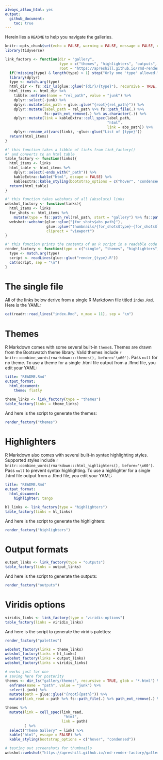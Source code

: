 ```yaml
---
always_allow_html: yes
output:
  github_document:
    toc: true
---
```


Herein lies a `README` to help you navigate the galleries.

```r
knitr::opts_chunk$set(echo = FALSE, warning = FALSE, message = FALSE, comment = NA)
library(tidyverse)
```

```r
link_factory <- function(dir = "gallery", 
                         type = c("themes", "highlighters", "outputs", "viridis-options"),
                         root = "https://apreshill.github.io/rmd-render-factory/"){
  if(!missing(type) & length(type) > 1) stop("Only one 'type' allowed.")
  library(dplyr)
  type <- match.arg(type)
  html_dir <- fs::dir_ls(glue::glue("{dir}/{type}"), recursive = TRUE, glob = "*.html")
  html_items <- html_dir %>% 
    tibble::enframe(name = "rel_path", value = "junk") %>% 
    dplyr::select(-junk) %>% 
    dplyr::mutate(abs_path = glue::glue("{root}{rel_path}")) %>% 
    dplyr::mutate(label_path = rel_path %>% fs::path_file(.) %>% 
                  fs::path_ext_remove(.) %>% as.character(.)) %>% 
    dplyr::mutate(link = kableExtra::cell_spec(label_path, 
                                               "html", 
                                               link = abs_path)) %>% 
    dplyr::rename_at(vars(link), ~glue::glue("List of {type}"))
  return(html_items)
}

#' this function takes a tibble of links from link_factory()
#' and converts to an html table
table_factory <- function(links){
  html_items <- links
  html_table <- html_items %>% 
    dplyr::select(-ends_with("_path")) %>% 
    kableExtra::kable("html", escape = FALSE) %>%
    kableExtra::kable_styling(bootstrap_options = c("hover", "condensed"))
  return(html_table)
}

#' this function takes webshots of all (absolute) links
webshot_factory <- function(links){
  html_items <- links
  for_shots <- html_items %>% 
    mutate(type = fs::path_rel(rel_path, start = "gallery") %>% fs::path_dir(.))
  webshot::webshot(glue::glue("{for_shots$abs_path}"),
                   glue::glue("thumbnails/{for_shots$type}-{for_shots$label_path}.png"), 
                   cliprect = "viewport")
}

#' this function prints the contents of an R script in a readable code chunk "as is"
render_factory <- function(type = c("single", "themes", "highlighters", "outputs", "palettes")){
  type <- match.arg(type)
  script <- readLines(glue::glue("render_{type}.R"))
  cat(script, sep = "\n")
}
```

# The single file

All of the links below derive from a single R Markdown file titled `index.Rmd`. Here is the YAML:

```r
cat(readr::read_lines("index.Rmd", n_max = 11), sep = "\n")
```



# Themes

R Markdown comes with some several built-in `theme`s. Themes are drawn from the Bootswatch theme library. Valid themes include `r knitr::combine_words(rmarkdown:::themes(), before='\x60')`. Pass `null` for no theme. To use a theme for a single .html file output from a .Rmd file, you edit your YAML:

```yaml
title: "README.Rmd"
output_format: 
  html_document:
    theme: flatly
```


```r
theme_links <- link_factory(type = "themes")
table_factory(links = theme_links)
```


And here is the script to generate the themes:

```r
render_factory("themes")
```

# Highlighters

R Markdown also comes with several built-in syntax highlighting styles. Supported styles include `r knitr::combine_words(rmarkdown:::html_highlighters(), before='\x60')`. Pass `null` to prevent syntax highlighting. To use a highlighter for a single .html file output from a .Rmd file, you edit your YAML:

```yaml
title: "README.Rmd"
output_format: 
  html_document:
    highlighter: tango
```


```r
hl_links <- link_factory(type = "highlighters")
table_factory(links = hl_links)
```

And here is the script to generate the highlighters:

```r
render_factory("highlighters")
```

# Output formats 

```r
output_links <- link_factory(type = "outputs")
table_factory(links = output_links)
```

And here is the script to generate the outputs:

```r
render_factory("outputs")
```

# Viridis options

```r
viridis_links <- link_factory(type = "viridis-options")
table_factory(links = viridis_links)
```

And here is the script to generate the viridis palettes:

```r
render_factory("palettes")
```


```r
webshot_factory(links = theme_links)
webshot_factory(links = hl_links)
webshot_factory(links = output_links)
webshot_factory(links = viridis_links)
```


```r
# works just for one
# saving here for posterity
themes <- dir_ls("gallery/themes", recursive = TRUE, glob = "*.html") %>% 
  enframe(name = "path", value = "junk") %>% 
  select(-junk) %>% 
  mutate(path = glue::glue("{root}{path}")) %>% 
  mutate(link_read = path %>% fs::path_file(.) %>% path_ext_remove(.) %>% as.character())

themes %>% 
  mutate(link = cell_spec(link_read, 
                           "html", 
                          link = path)
         ) %>% 
  select("Theme Gallery" = link) %>% 
  kable("html", escape = FALSE) %>%
  kable_styling(bootstrap_options = c("hover", "condensed")) 

# testing out screenshots for thumbnails
webshot::webshot("https://apreshill.github.io/rmd-render-factory/gallery/themes/darkly.html", "themes-darkly.png", cliprect = "viewport")
```


